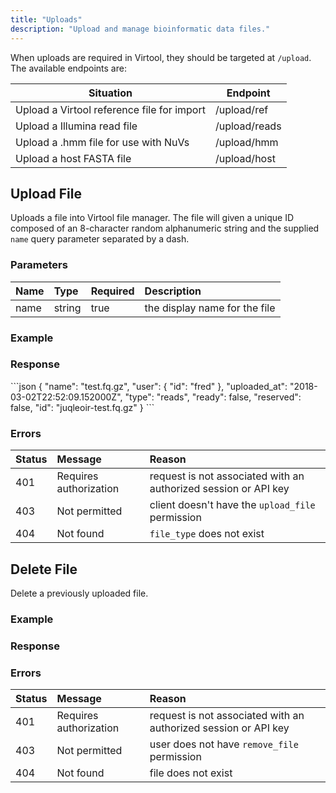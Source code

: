 ```yaml
---
title: "Uploads"
description: "Upload and manage bioinformatic data files."
---
```



When uploads are required in Virtool, they should be targeted at `/upload`. The available endpoints are:

| Situation                                  | Endpoint      |
| ------------------------------------------ | ------------- |
| Upload a Virtool reference file for import | /upload/ref   |
| Upload a Illumina read file                | /upload/reads |
| Upload a .hmm file for use with NuVs       | /upload/hmm   |
| Upload a host FASTA file                   | /upload/host  |

## Upload File

<Permission name="upload_file" />

Uploads a file into Virtool file manager. The file will given a unique ID composed of an 8-character random alphanumeric string and the supplied `name` query parameter separated by a dash.

<Endpoint method="POST" path="/upload/:file_type" />

### Parameters

| Name | Type   | Required | Description                   |
| :--- | :----- | :------- | :---------------------------- |
| name | string | true     | the display name for the file |

### Example

<Request method="POST" path="/upload/reads?name=test.fq.gz" />

### Response

<Response status="201 Created" location="/api/files/juqleoir-test.fq.gz" >
```json
{
  "name": "test.fq.gz",
  "user": {
    "id": "fred"
  },
  "uploaded_at": "2018-03-02T22:52:09.152000Z",
  "type": "reads",
  "ready": false,
  "reserved": false,
  "id": "juqleoir-test.fq.gz"
}
```
</Response>

### Errors

| Status | Message                | Reason                                                          |
| :----- | :--------------------- | :-------------------------------------------------------------- |
| 401  | Requires authorization | request is not associated with an authorized session or API key |
| 403  | Not permitted          | client doesn't have the `upload_file` permission                |
| 404  | Not found              | `file_type` does not exist                                      |

## Delete File

<Permission name="delete_file" />

Delete a previously uploaded file.

<Endpoint method="DELETE" path="/api/files/:id" />

### Example

<Request method="DELETE" path="/api/files/juqleoir-test.fq.gz" />

### Response

<Response status="204 No content" />

### Errors

| Status | Message                | Reason                                                          |
| :----- | :--------------------- | :-------------------------------------------------------------- |
| 401  | Requires authorization | request is not associated with an authorized session or API key |
| 403  | Not permitted          | user does not have `remove_file` permission                     |
| 404  | Not found              | file does not exist                                             |
